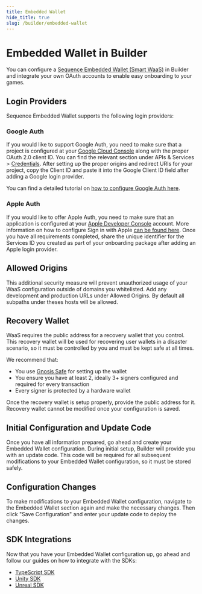 ```yaml
---
title: Embedded Wallet
hide_title: true
slug: /builder/embedded-wallet
---
```


# Embedded Wallet in Builder
You can configure a [Sequence Embedded Wallet (Smart WaaS)](/waas/intro/) in Builder and integrate your own OAuth accounts to enable easy onboarding to your games.

## Login Providers
Sequence Embedded Wallet supports the following login providers:

### Google Auth
If you would like to support Google Auth, you need to make sure that a project is configured at your [Google Cloud Console](https://console.cloud.google.com/) along with the proper OAuth 2.0 client ID. You can find the relevant section under APIs & Services > [Credentials](https://console.cloud.google.com/apis/credentials). After setting up the proper origins and redirect URIs for your project, copy the Client ID and paste it into the Google Client ID field after adding a Google login provider.

You can find a detailed tutorial on [how to configure Google Auth here](https://developers.google.com/identity/gsi/web/guides/get-google-api-clientid).

### Apple Auth
If you would like to offer Apple Auth, you need to make sure that an application is configured at your [Apple Developer Console](https://developer.apple.com/account) account. More information on how to configure Sign in with Apple [can be found here](https://developer.apple.com/help/account/configure-app-capabilities/configure-sign-in-with-apple-for-the-web/). Once you have all requirements completed, share the unique identifier for the Services ID you created as part of your onboarding package after adding an Apple login provider.

## Allowed Origins
This additional security measure will prevent unauthorized usage of your WaaS configuration outside of domains you whitelisted. Add any development and production URLs under Allowed Origins. By default all subpaths under theses hosts will be allowed.

## Recovery Wallet
WaaS requires the public address for a recovery wallet that you control. This recovery wallet will be used for recovering user wallets in a disaster scenario, so it must be controlled by you and must be kept safe at all times.

We recommend that:

- You use [Gnosis Safe](https://safe.global/) for setting up the wallet
- You ensure you have at least 2, ideally 3+ signers configured and required for every transaction
- Every signer is protected by a hardware wallet

Once the recovery wallet is setup properly, provide the public address for it. Recovery wallet cannot be modified once your configuration is saved.

## Initial Configuration and Update Code
Once you have all information prepared, go ahead and create your Embedded Wallet configuration. During initial setup, Builder will provide you with an update code. This code will be required for all subsequent modifications to your Embedded Wallet configuration, so it must be stored safely.

## Configuration Changes
To make modifications to your Embedded Wallet configuration, navigate to the Embedded Wallet section again and make the necessary changes. Then click "Save Configuration" and enter your update code to deploy the changes.

## SDK Integrations
Now that you have your Embedded Wallet configuration up, go ahead and follow our guides on how to integrate with the SDKs:

- [TypeScript SDK](/waas/intro/)
- [Unity SDK](/unity-waas-sdk)
- [Unreal SDK](/unreal-waas-sdk)
